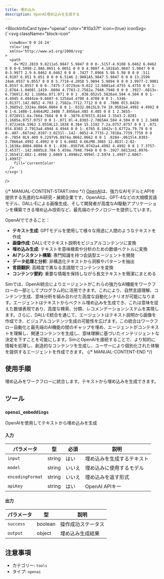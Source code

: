 ```yaml
---
title: 埋め込み
description: OpenAI埋め込みを生成する
---
```



<BlockInfoCard 
  type="openai"
  color="#10a37f"
  icon={true}
  iconSvg={`<svg className="block-icon"
      
      
      
      viewBox='0 0 24 24'
      role='img'
      xmlns='http://www.w3.org/2000/svg'
    >
      <path
        d='M22.2819 9.8211a5.9847 5.9847 0 0 0-.5157-4.9108 6.0462 6.0462 0 0 0-6.5098-2.9A6.0651 6.0651 0 0 0 4.9807 4.1818a5.9847 5.9847 0 0 0-3.9977 2.9 6.0462 6.0462 0 0 0 .7427 7.0966 5.98 5.98 0 0 0 .511 4.9107 6.051 6.051 0 0 0 6.5146 2.9001A5.9847 5.9847 0 0 0 13.2599 24a6.0557 6.0557 0 0 0 5.7718-4.2058 5.9894 5.9894 0 0 0 3.9977-2.9001 6.0557 6.0557 0 0 0-.7475-7.0729zm-9.022 12.6081a4.4755 4.4755 0 0 1-2.8764-1.0408l.1419-.0804 4.7783-2.7582a.7948.7948 0 0 0 .3927-.6813v-6.7369l2.02 1.1686a.071.071 0 0 1 .038.052v5.5826a4.504 4.504 0 0 1-4.4945 4.4944zm-9.6607-4.1254a4.4708 4.4708 0 0 1-.5346-3.0137l.142.0852 4.783 2.7582a.7712.7712 0 0 0 .7806 0l5.8428-3.3685v2.3324a.0804.0804 0 0 1-.0332.0615L9.74 19.9502a4.4992 4.4992 0 0 1-6.1408-1.6464zM2.3408 7.8956a4.485 4.485 0 0 1 2.3655-1.9728V11.6a.7664.7664 0 0 0 .3879.6765l5.8144 3.3543-2.0201 1.1685a.0757.0757 0 0 1-.071 0l-4.8303-2.7865A4.504 4.504 0 0 1 2.3408 7.872zm16.5963 3.8558L13.1038 8.364 15.1192 7.2a.0757.0757 0 0 1 .071 0l4.8303 2.7913a4.4944 4.4944 0 0 1-.6765 8.1042v-5.6772a.79.79 0 0 0-.407-.667zm2.0107-3.0231l-.142-.0852-4.7735-2.7818a.7759.7759 0 0 0-.7854 0L9.409 9.2297V6.8974a.0662.0662 0 0 1 .0284-.0615l4.8303-2.7866a4.4992 4.4992 0 0 1 6.6802 4.66zM8.3065 12.863l-2.02-1.1638a.0804.0804 0 0 1-.038-.0567V6.0742a4.4992 4.4992 0 0 1 7.3757-3.4537l-.142.0805L8.704 5.459a.7948.7948 0 0 0-.3927.6813zm1.0976-2.3654l2.602-1.4998 2.6069 1.4998v2.9994l-2.5974 1.4997-2.6067-1.4997Z'
        fill='currentColor'
      />
    </svg>`}
/>

{/* MANUAL-CONTENT-START:intro */}
[OpenAI](https://www.openai.com)は、強力なAIモデルとAPIを提供する先進的なAI研究・展開企業です。OpenAIは、GPT-4などの大規模言語モデル、DALL-Eによる画像生成、そして開発者が高度なAI駆動アプリケーションを構築できる埋め込み技術など、最先端のテクノロジーを提供しています。

OpenAIでできること：

- **テキスト生成**: GPTモデルを使用して様々な用途に人間のようなテキストを作成
- **画像作成**: DALL-Eでテキスト説明をビジュアルコンテンツに変換
- **埋め込み生成**: テキストを意味検索や分析のための数値ベクトルに変換
- **AIアシスタント構築**: 専門知識を持つ会話型エージェントを開発
- **データ処理と分析**: 非構造化テキストから洞察やパターンを抽出
- **言語翻訳**: 高精度で異なる言語間でコンテンツを変換
- **コンテンツ要約**: 重要な情報を保持しながら長文テキストを簡潔にまとめる

Simでは、OpenAI統合によりエージェントがこれらの強力なAI機能をワークフローの一部としてプログラム的に活用できます。これにより、自然言語理解、コンテンツ生成、意味分析を組み合わせた高度な自動化シナリオが可能になります。エージェントはテキストからベクトル埋め込みを生成でき、これは意味を捉えた数値表現であり、高度な検索、分類、レコメンデーションシステムを実現します。さらに、DALL-E統合を通じて、エージェントはテキスト説明から画像を作成でき、ビジュアルコンテンツ生成の可能性を広げます。この統合はワークフロー自動化と最先端のAI機能の間のギャップを埋め、エージェントがコンテキストを理解し、関連コンテンツを生成し、意味理解に基づいたインテリジェントな決定を下すことを可能にします。SimとOpenAIを接続することで、より知的に情報を処理し、創造的なコンテンツを生成し、ユーザーにより個別化された体験を提供するエージェントを作成できます。
{/* MANUAL-CONTENT-END */}

## 使用手順

埋め込みをワークフローに統合します。テキストから埋め込みを生成できます。

## ツール

### `openai_embeddings`

OpenAIを使用してテキストから埋め込みを生成

#### 入力

| パラメータ | 型 | 必須 | 説明 |
| --------- | ---- | -------- | ----------- |
| `input` | string | はい | 埋め込みを生成するテキスト |
| `model` | string | いいえ | 埋め込みに使用するモデル |
| `encodingFormat` | string | いいえ | 埋め込みを返す形式 |
| `apiKey` | string | はい | OpenAI APIキー |

#### 出力

| パラメータ | 型 | 説明 |
| --------- | ---- | ----------- |
| `success` | boolean | 操作成功ステータス |
| `output` | object | 埋め込み生成結果 |

## 注意事項

- カテゴリー: `tools`
- タイプ: `openai`
